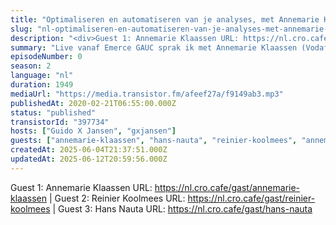 ```yaml
---
title: "Optimaliseren en automatiseren van je analyses, met Annemarie Klaassen (VodafoneZiggo), Reinier Koolmees & Hans Nauta (Online Dialogue)"
slug: "nl-optimaliseren-en-automatiseren-van-je-analyses-met-annemarie-klaassen-vodafoneziggo-reinier-koolmees-hans-nauta-online-dialogue"
description: "<div>Guest 1: Annemarie Klaassen URL: https://nl.cro.cafe/gast/annemarie-klaassen | Guest 2: Reinier Koolmees URL: https://nl.cro.cafe/gast/reinier-koolmees | Guest 3: Hans Nauta URL: https://nl.cro.cafe/gast/hans-nauta&nbsp;</div>"
summary: "Live vanaf Emerce GAUC sprak ik met Annemarie Klaassen (VodafoneZiggo), Reinier Koolmees en Hans Nauta (beide Online Dialogue) over hun sessies over het optimaliseren en automatiseren van analyses."
episodeNumber: 0
season: 2
language: "nl"
duration: 1949
mediaUrl: "https://media.transistor.fm/afeef27a/f9149ab3.mp3"
publishedAt: 2020-02-21T06:55:00.000Z
status: "published"
transistorId: "397734"
hosts: ["Guido X Jansen", "gxjansen"]
guests: ["annemarie-klaassen", "hans-nauta", "reinier-koolmees", "annemarie-klaassen", "hans-nauta", "reinier-koolmees"]
createdAt: 2025-06-04T21:37:51.000Z
updatedAt: 2025-06-12T20:59:56.000Z
---
```


Guest 1: Annemarie Klaassen URL: https://nl.cro.cafe/gast/annemarie-klaassen | Guest 2: Reinier Koolmees URL: https://nl.cro.cafe/gast/reinier-koolmees | Guest 3: Hans Nauta URL: https://nl.cro.cafe/gast/hans-nauta&nbsp;

